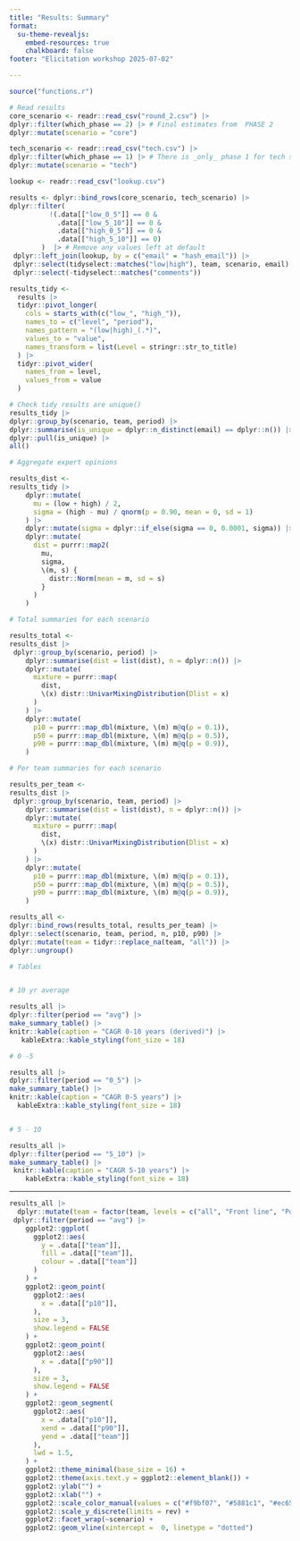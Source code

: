 ```yaml
---
title: "Results: Summary"
format:
  su-theme-revealjs:
    embed-resources: true
    chalkboard: false
footer: "Elicitation workshop 2025-07-02"

---
```


```r
source("functions.r")

# Read results
core_scenario <- readr::read_csv("round_2.csv") |>
dplyr::filter(which_phase == 2) |> # Final estimates from  PHASE 2
dplyr::mutate(scenario = "core")

tech_scenario <- readr::read_csv("tech.csv") |>
dplyr::filter(which_phase == 1) |> # There is _only_ phase 1 for tech scenario
dplyr::mutate(scenario = "tech")

lookup <- readr::read_csv("lookup.csv")

results <- dplyr::bind_rows(core_scenario, tech_scenario) |>
dplyr::filter(
          !(.data[["low_0_5"]] == 0 &
            .data[["low_5_10"]] == 0 &
            .data[["high_0_5"]] == 0 &
            .data[["high_5_10"]] == 0)
        )  |> # Remove any values left at default 
 dplyr::left_join(lookup, by = c("email" = "hash_email")) |>
 dplyr::select(tidyselect::matches("low|high"), team, scenario, email) |>
 dplyr::select(-tidyselect::matches("comments"))

results_tidy <-
  results |>
  tidyr::pivot_longer(
    cols = starts_with(c("low_", "high_")),
    names_to = c("level", "period"),
    names_pattern = "(low|high)_(.*)",
    values_to = "value",
    names_transform = list(Level = stringr::str_to_title)
  ) |>
  tidyr::pivot_wider(
    names_from = level,
    values_from = value
  ) 
```


```r
# Check tidy results are unique()
results_tidy |>
dplyr::group_by(scenario, team, period) |>
dplyr::summarise(is_unique = dplyr::n_distinct(email) == dplyr::n()) |>
dplyr::pull(is_unique) |>
all()
```

```r
# Aggregate expert opinions

results_dist <-
results_tidy |>
    dplyr::mutate(
      mu = (low + high) / 2,
      sigma = (high - mu) / qnorm(p = 0.90, mean = 0, sd = 1)
    ) |>
    dplyr::mutate(sigma = dplyr::if_else(sigma == 0, 0.0001, sigma)) |>
    dplyr::mutate(
      dist = purrr::map2(
        mu,
        sigma,
        \(m, s) {
          distr::Norm(mean = m, sd = s)
        }
      )
    )

# Total summaries for each scenario

results_total <-
results_dist |>
 dplyr::group_by(scenario, period) |>
    dplyr::summarise(dist = list(dist), n = dplyr::n()) |>
    dplyr::mutate(
      mixture = purrr::map(
        dist,
        \(x) distr::UnivarMixingDistribution(Dlist = x)
      )
    ) |>
    dplyr::mutate(
      p10 = purrr::map_dbl(mixture, \(m) m@q(p = 0.1)),
      p50 = purrr::map_dbl(mixture, \(m) m@q(p = 0.5)),
      p90 = purrr::map_dbl(mixture, \(m) m@q(p = 0.9)),
    )

# Per team summaries for each scenario

results_per_team <-
results_dist |>
 dplyr::group_by(scenario, team, period) |>
    dplyr::summarise(dist = list(dist), n = dplyr::n()) |>
    dplyr::mutate(
      mixture = purrr::map(
        dist,
        \(x) distr::UnivarMixingDistribution(Dlist = x)
      )
    ) |>
    dplyr::mutate(
      p10 = purrr::map_dbl(mixture, \(m) m@q(p = 0.1)),
      p50 = purrr::map_dbl(mixture, \(m) m@q(p = 0.5)),
      p90 = purrr::map_dbl(mixture, \(m) m@q(p = 0.9)),
    )

results_all <-
dplyr::bind_rows(results_total, results_per_team) |>
dplyr::select(scenario, team, period, n, p10, p90) |>
dplyr::mutate(team = tidyr::replace_na(team, "all")) |>
dplyr::ungroup()
```


```r
# Tables


# 10 yr average

results_all |>
dplyr::filter(period == "avg") |>
make_summary_table() |>
knitr::kable(caption = "CAGR 0-10 years (derived)") |>
   kableExtra::kable_styling(font_size = 18)

# 0 -5

results_all |>
dplyr::filter(period == "0_5") |>
make_summary_table() |>
knitr::kable(caption = "CAGR 0-5 years") |>
  kableExtra::kable_styling(font_size = 18)


# 5 - 10

results_all |>
dplyr::filter(period == "5_10") |>
make_summary_table() |>
 knitr::kable(caption = "CAGR 5-10 years") |>
    kableExtra::kable_styling(font_size = 18)
```

---

```r
results_all |>
  dplyr::mutate(team = factor(team, levels = c("all", "Front line", "Policy", "Research"))) |>
 dplyr::filter(period == "avg") |>
    ggplot2::ggplot(
      ggplot2::aes(
        y = .data[["team"]],
        fill = .data[["team"]],
        colour = .data[["team"]]
      )
    ) +
    ggplot2::geom_point(
      ggplot2::aes(
        x = .data[["p10"]],
      ),
      size = 3,
      show.legend = FALSE
    ) +
    ggplot2::geom_point(
      ggplot2::aes(
        x = .data[["p90"]]
      ),
      size = 3,
      show.legend = FALSE
    ) +
    ggplot2::geom_segment(
      ggplot2::aes(
        x = .data[["p10"]],
        xend = .data[["p90"]],
        yend = .data[["team"]]
      ),
      lwd = 1.5,
    ) +
    ggplot2::theme_minimal(base_size = 16) +
    ggplot2::theme(axis.text.y = ggplot2::element_blank()) +
    ggplot2::ylab("") +
    ggplot2::xlab("") +
    ggplot2::scale_color_manual(values = c("#f9bf07", "#5881c1", "#ec6555", "#686f73")) +
    ggplot2::scale_y_discrete(limits = rev) +
    ggplot2::facet_wrap(~scenario) +
    ggplot2::geom_vline(xintercept =  0, linetype = "dotted")
```


